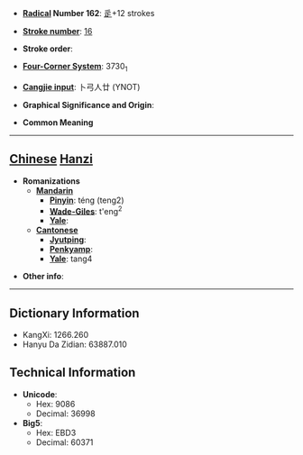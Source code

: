 * '''[[Wiktionary:Chinese radical index| Radical]] Number 162''': [[Wiktionary:Chinese radical index 辵|辵]]+12 strokes

* '''[[Wiktionary:Chinese total strokes index|Stroke number]]''': [[Wiktionary:Chinese total strokes index 16|16]]

* '''Stroke order''': 

* '''[[Wiktionary:Chinese four corner index|Four-Corner System]]''': 3730<sub>1</sub>

* '''[[Wiktionary:Chinese Cangjie index|Cangjie input]]''': 卜弓人廿 (YNOT)

* '''Graphical Significance and Origin''': 

* '''Common Meaning'''

----

== [[Chinese]] [[Hanzi]] ==

* '''Romanizations'''
** '''[[Mandarin]]'''
*** '''[[Pinyin]]''': téng (teng2)
*** '''[[Wade-Giles]]''': t'eng<sup>2</sup>
*** '''[[Yale]]''': 
** '''[[Cantonese]]'''
*** '''[[Jyutping]]''':
*** '''[[Penkyamp]]''': 
*** '''[[Yale]]''': tang4

* '''Other info''': 

----

== Dictionary Information ==

* KangXi: 1266.260
* Hanyu Da Zidian: 63887.010

== Technical Information ==

* '''Unicode''':
** Hex: 9086
** Decimal: 36998
* '''Big5''':
** Hex: EBD3
** Decimal: 60371